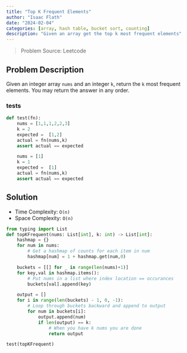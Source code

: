 ---
title: "Top K Frequent Elements"
author: "Isaac Flath"
date: "2024-02-04"
categories: [array, hash table, bucket sort, counting]
description: "Given an array get the top k most frequent elements"
---

>Problem Source:  Leetcode

## Problem Description

Given an integer array `nums` and an integer `k`, return the `k` most frequent elements. You may return the answer in any order.


### tests

```{python}
def test(fn):
    nums = [1,1,1,2,2,3] 
    k = 2    
    expected =  [1,2]
    actual = fn(nums,k)
    assert actual == expected 

    nums = [1]
    k = 1   
    expected =  [1]
    actual = fn(nums,k)
    assert actual == expected 

```


## Solution

+ Time Complexity: `O(n)`
+ Space Complexity: `O(n)`

```{python}
from typing import List
def topKFrequent(nums: List[int], k: int) -> List[int]: 
    hashmap = {}
    for num in nums:
        # Get a hashmap of counts for each item in num
        hashmap[num] = 1 + hashmap.get(num,0)

    buckets = [[] for _ in range(len(nums)+1)]
    for key,val in hashmap.items():
        # Put nums in a list where index location == occurances
        buckets[val].append(key)

    output = []
    for i in range(len(buckets) - 1, 0, -1):
        # Loop through buckets backward and append to output
        for num in buckets[i]:
            output.append(num)
            if len(output) == k:
                # When you have k nums you are done
                return output

test(topKFrequent)

```


